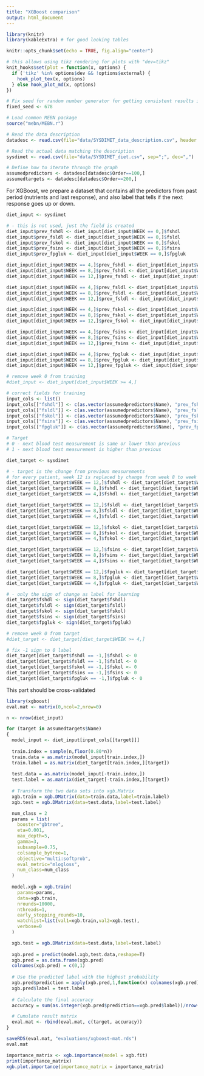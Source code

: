 ```yaml
---
title: "XGBoost comparison"
output: html_document
---
```


```r
library(knitr)
library(kableExtra) # for good looking tables

knitr::opts_chunk$set(echo = TRUE, fig.align="center")

# this allows using tikz rendering for plots with "dev=tikz"
knit_hooks$set(plot = function(x, options) {
  if ('tikz' %in% options$dev && !options$external) {
    hook_plot_tex(x, options)
  } else hook_plot_md(x, options)
})

# Fix seed for random number generator for getting consistent results in kmeans etc.
fixed_seed <- 678

# Load common MEBN package
source("mebn/MEBN.r")
```


```r

# Read the data description
datadesc <- read.csv(file="data/SYSDIMET_data_description.csv", header = TRUE, sep = ";")

# Read the actual data matching the description
sysdimet <- read.csv(file="data/SYSDIMET_diet.csv", sep=";", dec=",")

# Define how to iterate through the graph
assumedpredictors <- datadesc[datadesc$Order==100,]    
assumedtargets <- datadesc[datadesc$Order==200,] 
```

For XGBoost, we prepare a dataset that contains all the predictors from past period (nutrients and last response), and also label that tells if the next response goes up or down.

```r
diet_input <- sysdimet

# - this is not used, just the field is created
diet_input$prev_fshdl <- diet_input[diet_input$WEEK == 0,]$fshdl
diet_input$prev_fsldl <- diet_input[diet_input$WEEK == 0,]$fsldl
diet_input$prev_fskol <- diet_input[diet_input$WEEK == 0,]$fskol
diet_input$prev_fsins <- diet_input[diet_input$WEEK == 0,]$fsins
diet_input$prev_fpgluk <- diet_input[diet_input$WEEK == 0,]$fpgluk

diet_input[diet_input$WEEK == 4,]$prev_fshdl <- diet_input[diet_input$WEEK == 0,]$fshdl
diet_input[diet_input$WEEK == 8,]$prev_fshdl <- diet_input[diet_input$WEEK == 4,]$fshdl
diet_input[diet_input$WEEK == 12,]$prev_fshdl <- diet_input[diet_input$WEEK == 8,]$fshdl

diet_input[diet_input$WEEK == 4,]$prev_fsldl <- diet_input[diet_input$WEEK == 0,]$fsldl
diet_input[diet_input$WEEK == 8,]$prev_fsldl <- diet_input[diet_input$WEEK == 4,]$fsldl
diet_input[diet_input$WEEK == 12,]$prev_fsldl <- diet_input[diet_input$WEEK == 8,]$fsldl

diet_input[diet_input$WEEK == 4,]$prev_fskol <- diet_input[diet_input$WEEK == 0,]$fskol
diet_input[diet_input$WEEK == 8,]$prev_fskol <- diet_input[diet_input$WEEK == 4,]$fskol
diet_input[diet_input$WEEK == 12,]$prev_fskol <- diet_input[diet_input$WEEK == 8,]$fskol

diet_input[diet_input$WEEK == 4,]$prev_fsins <- diet_input[diet_input$WEEK == 0,]$fsins
diet_input[diet_input$WEEK == 8,]$prev_fsins <- diet_input[diet_input$WEEK == 4,]$fsins
diet_input[diet_input$WEEK == 12,]$prev_fsins <- diet_input[diet_input$WEEK == 8,]$fsins

diet_input[diet_input$WEEK == 4,]$prev_fpgluk <- diet_input[diet_input$WEEK == 0,]$fpgluk
diet_input[diet_input$WEEK == 8,]$prev_fpgluk <- diet_input[diet_input$WEEK == 4,]$fpgluk
diet_input[diet_input$WEEK == 12,]$prev_fpgluk <- diet_input[diet_input$WEEK == 8,]$fpgluk

# remove week 0 from training
#diet_input <- diet_input[diet_input$WEEK >= 4,]

# correct fields for training
input_cols <- list()
input_cols[["fshdl"]] <- c(as.vector(assumedpredictors$Name), "prev_fshdl")
input_cols[["fsldl"]] <- c(as.vector(assumedpredictors$Name), "prev_fsldl")
input_cols[["fskol"]] <- c(as.vector(assumedpredictors$Name), "prev_fskol")
input_cols[["fsins"]] <- c(as.vector(assumedpredictors$Name), "prev_fsins")
input_cols[["fpgluk"]] <- c(as.vector(assumedpredictors$Name), "prev_fpgluk")

# Target 
# 0 - next blood test measurement is same or lower than previous
# 1 - next blood test measurement is higher than previous

diet_target <- sysdimet

# - target is the change from previous measurements
# for every patient, week 12 is replaced by change from week 8 to week 12, etc
diet_target[diet_target$WEEK == 12,]$fshdl <- diet_target[diet_target$WEEK == 12,]$fshdl - diet_target[diet_target$WEEK == 8,]$fshdl
diet_target[diet_target$WEEK == 8,]$fshdl <- diet_target[diet_target$WEEK == 8,]$fshdl - diet_target[diet_target$WEEK == 4,]$fshdl
diet_target[diet_target$WEEK == 4,]$fshdl <- diet_target[diet_target$WEEK == 4,]$fshdl - diet_target[diet_target$WEEK == 0,]$fshdl

diet_target[diet_target$WEEK == 12,]$fsldl <- diet_target[diet_target$WEEK == 12,]$fsldl - diet_target[diet_target$WEEK == 8,]$fsldl
diet_target[diet_target$WEEK == 8,]$fsldl <- diet_target[diet_target$WEEK == 8,]$fsldl - diet_target[diet_target$WEEK == 4,]$fsldl
diet_target[diet_target$WEEK == 4,]$fsldl <- diet_target[diet_target$WEEK == 4,]$fsldl - diet_target[diet_target$WEEK == 0,]$fsldl

diet_target[diet_target$WEEK == 12,]$fskol <- diet_target[diet_target$WEEK == 12,]$fskol - diet_target[diet_target$WEEK == 8,]$fskol
diet_target[diet_target$WEEK == 8,]$fskol <- diet_target[diet_target$WEEK == 8,]$fskol - diet_target[diet_target$WEEK == 4,]$fskol
diet_target[diet_target$WEEK == 4,]$fskol <- diet_target[diet_target$WEEK == 4,]$fskol - diet_target[diet_target$WEEK == 0,]$fskol

diet_target[diet_target$WEEK == 12,]$fsins <- diet_target[diet_target$WEEK == 12,]$fsins - diet_target[diet_target$WEEK == 8,]$fsins
diet_target[diet_target$WEEK == 8,]$fsins <- diet_target[diet_target$WEEK == 8,]$fsins - diet_target[diet_target$WEEK == 4,]$fsins
diet_target[diet_target$WEEK == 4,]$fsins <- diet_target[diet_target$WEEK == 4,]$fsins - diet_target[diet_target$WEEK == 0,]$fsins

diet_target[diet_target$WEEK == 12,]$fpgluk <- diet_target[diet_target$WEEK == 12,]$fpgluk - diet_target[diet_target$WEEK == 8,]$fpgluk
diet_target[diet_target$WEEK == 8,]$fpgluk <- diet_target[diet_target$WEEK == 8,]$fpgluk - diet_target[diet_target$WEEK == 4,]$fpgluk
diet_target[diet_target$WEEK == 4,]$fpgluk <- diet_target[diet_target$WEEK == 4,]$fpgluk - diet_target[diet_target$WEEK == 0,]$fpgluk

# - only the sign of change as label for learning
diet_target$fshdl <- sign(diet_target$fshdl)
diet_target$fsldl <- sign(diet_target$fsldl)
diet_target$fskol <- sign(diet_target$fskol)
diet_target$fsins <- sign(diet_target$fsins)
diet_target$fpgluk <- sign(diet_target$fpgluk)

# remove week 0 from target
#diet_target <- diet_target[diet_target$WEEK >= 4,]

# fix -1 sign to 0 label
diet_target[diet_target$fshdl == -1,]$fshdl <- 0
diet_target[diet_target$fsldl == -1,]$fsldl <- 0
diet_target[diet_target$fskol == -1,]$fskol <- 0
diet_target[diet_target$fsins == -1,]$fsins <- 0
diet_target[diet_target$fpgluk == -1,]$fpgluk <- 0


```

This part should be cross-validated

```r
library(xgboost)
eval.mat <- matrix(0,ncol=2,nrow=0)

n <- nrow(diet_input)

for (target in assumedtargets$Name)
{
  model_input <- diet_input[input_cols[[target]]]
  
  train.index = sample(n,floor(0.80*n))
  train.data = as.matrix(model_input[train.index,])
  train.label = as.matrix(diet_target[train.index,][target])
  
  test.data = as.matrix(model_input[-train.index,])
  test.label = as.matrix(diet_target[-train.index,][target])
  
  # Transform the two data sets into xgb.Matrix
  xgb.train = xgb.DMatrix(data=train.data,label=train.label)
  xgb.test = xgb.DMatrix(data=test.data,label=test.label)

  num_class = 2
  params = list(
    booster="gbtree",
    eta=0.001,
    max_depth=5,
    gamma=3,
    subsample=0.75,
    colsample_bytree=1,
    objective="multi:softprob",
    eval_metric="mlogloss",
    num_class=num_class
  )
  
  model.xgb = xgb.train(
    params=params,
    data=xgb.train,
    nrounds=10000,
    nthreads=1,
    early_stopping_rounds=10,
    watchlist=list(val1=xgb.train,val2=xgb.test),
    verbose=0
  )

  xgb.test = xgb.DMatrix(data=test.data,label=test.label)
    
  xgb.pred = predict(model.xgb,test.data,reshape=T)
  xgb.pred = as.data.frame(xgb.pred)
  colnames(xgb.pred) = c(0,1)
    
  # Use the predicted label with the highest probability
  xgb.pred$prediction = apply(xgb.pred,1,function(x) colnames(xgb.pred)[which.max(x)])
  xgb.pred$label = test.label
  
  # Calculate the final accuracy
  accuracy = sum(as.integer(xgb.pred$prediction==xgb.pred$label))/nrow(xgb.pred)  

  # Cumulate result matrix
  eval.mat <- rbind(eval.mat, c(target, accuracy))
}  

saveRDS(eval.mat, "evaluations/xgboost-mat.rds")
eval.mat
```


```r
importance_matrix <- xgb.importance(model = xgb.fit)
print(importance_matrix)
xgb.plot.importance(importance_matrix = importance_matrix)

```

